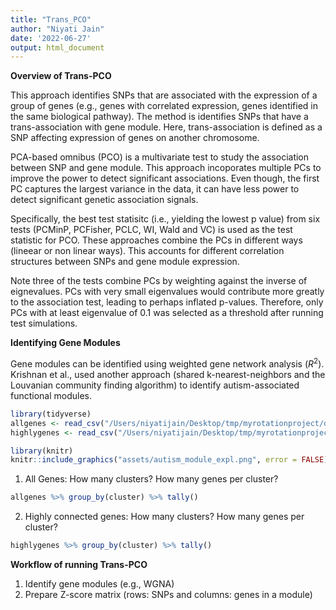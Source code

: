 ```yaml
---
title: "Trans_PCO"
author: "Niyati Jain"
date: '2022-06-27'
output: html_document
---
```


**Overview of Trans-PCO**

This approach identifies SNPs that are associated with the expression of a group of genes (e.g., genes with correlated expression, genes identified in the same biological pathway). The method is identifies SNPs that have a trans-association with gene module. Here, trans-association is defined as a SNP affecting expression of genes on another chromosome. 

PCA-based omnibus (PCO) is a multivariate test to study the association between SNP and gene module. This approach incoporates multiple PCs to improve the power to detect significant associations. Even though, the first PC captures the largest variance in the data, it can have less power to detect significant genetic association signals. 

Specifically, the best test statisitc (i.e., yielding the lowest p value) from six tests (PCMinP, PCFisher, PCLC, WI, Wald and VC) is used as the test statistic for PCO. These approaches combine the PCs in different ways (lineear or non linear ways). This accounts for different correlation structures between SNPs and gene module expression. 

Note three of the tests combine PCs by weighting against the inverse of eignevalues. PCs with very small eigenvalues would contribute more greatly to the association test, leading to perhaps inflated p-values. Therefore, only PCs with at least eigenvalue of 0.1 was selected as a threshold after running test simulations. 

**Identifying Gene Modules**

Gene modules can be identified using weighted gene network analysis ($R^2$). Krishnan et al., used another approach (shared k-nearest-neighbors and the Louvanian community finding algorithm) to identify autism-associated functional modules. 

```r
library(tidyverse)
allgenes <- read_csv("/Users/niyatijain/Desktop/tmp/myrotationproject/data/allgenes_autism_modules.csv")
highlygenes <- read_csv("/Users/niyatijain/Desktop/tmp/myrotationproject/data/highly_connected_genes_autism_modules.csv")
```

```r
library(knitr)
knitr::include_graphics("assets/autism_module_expl.png", error = FALSE)
```

1. All Genes: How many clusters? How many genes per cluster? 
```r

allgenes %>% group_by(cluster) %>% tally()
```

2. Highly connected genes: How many clusters? How many genes per cluster? 
```r
highlygenes %>% group_by(cluster) %>% tally()
```

**Workflow of running Trans-PCO**

1. Identify gene modules (e.g., WGNA)
2. Prepare Z-score matrix (rows: SNPs and columns: genes in a module)



